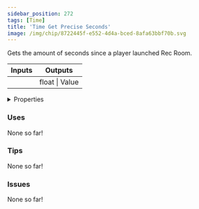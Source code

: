 ```yaml
---
sidebar_position: 272
tags: [Time]
title: 'Time Get Precise Seconds'
image: /img/chip/8722445f-e552-4d4a-bced-8afa63bbf70b.svg
---
```


Gets the amount of seconds since a player launched Rec Room.



<IChip uuid="8722445f-e552-4d4a-bced-8afa63bbf70b"/>

<table><thead><tr><th>Inputs</th><th>Outputs</th></tr></thead><tbody><tr><td /><td>float | Value</td></tr></tbody></table>

<details>
  <summary>Properties</summary>
  <div>
    <div>
    <table>
      <tbody>
        <tr>
          <td>Is beta required?</td>
          <td>No</td>
        </tr>
        <tr>
          <td>Is chip a trolling risk?</td>
          <td>No</td>
        </tr>
        <tr>
          <td>Is chip a role assignment risk?</td>
          <td>No</td>
        </tr>
        <tr>
          <td>Chip UUID</td>
          <td>8722445f-e552-4d4a-bced-8afa63bbf70b</td>
        </tr>
        <tr>
          <td>Room availability</td>
          <td>Available everywhere</td>
        </tr>
      </tbody>
    </table>
    </div>
  </div>
</details>

### Uses

None so far!

### Tips

None so far!

### Issues

None so far!